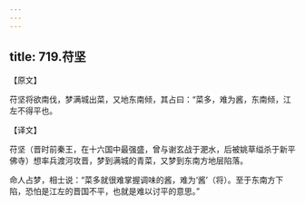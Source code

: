 ```yaml
---
---
---
```

title: 719.苻坚
---



【原文】

苻坚将欲南伐，梦满城出菜，又地东南倾，其占曰：“菜多，难为酱，东南倾，江左不得平也。

【译文】

苻坚（晋时前秦王，在十六国中最强盛，曾与谢玄战于淝水，后被姚草缢杀于新平佛寺）想率兵渡河攻晋，梦到满城的青菜，又梦到东南方地层陷落。

命人占梦，相士说：“菜多就很难掌握调味的酱，难为‘酱’（将）。至于东南方下陷，恐怕是江左的晋国不平，也就是难以讨平的意思。”